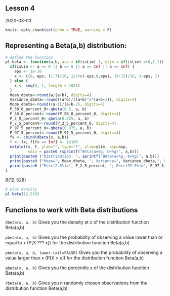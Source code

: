 ## Lesson 4

2020-03-03

```r
knitr::opts_chunk$set(echo = TRUE, warning = F)
```


## Representing a Beta(a,b) distribution:
```r
# define the function
pl.beta <- function(a,b, asp = if(isLim) 1, ylim = if(isLim) c(0,1.1)) {
  if(isLim <- a == 0 || b == 0 || a == Inf || b == Inf) {
    eps <- 1e-10
    x <- c(0, eps, (1:7)/16, 1/2+c(-eps,0,eps), (9:15)/16, 1-eps, 1)
  } else {
    x <- seq(0, 1, length = 1025)
  }
  Mean_dbeta<-round(a/(a+b), digits=4)
  Variance_dbeta<-round((a*b)/((a+b)^2*(a+b+1)), digits=4)
  Mode_dbeta<-round((a-1)/(a+b-2), digits=4)
  P_50_0_percent_0<-qbeta(0.5, a, b)
  P_50_0_percent<-round(P_50_0_percent_0, digits=4)
  P_2_5_percent_0<-qbeta(0.025, a, b)
  P_2_5_percent<-round(P_2_5_percent_0, digits=4)
  P_97_5_percent_0<-qbeta(0.975, a, b)
  P_97_5_percent<-round(P_97_5_percent_0, digits=4)
  fx <- cbind(dbeta(x, a,b))
  f <- fx; f[fx == Inf] <- 1e100
  matplot(x, f, ylab="", type="l", ylim=ylim, asp=asp,
          main = paste0 (sprintf("Beta(a=%g, b=%g)", a,b)))
  print(paste0 ("Distribution: ", sprintf("Beta(a=%g, b=%g)", a,b)))
  print(paste0 ("Mean=", Mean_dbeta, "; Variance=", Variance_dbeta,"; Median=", P_50_0_percent, "; Mode=", Mode_dbeta))
  print(paste0 ("Perc(2.5%)=", P_2_5_percent, "; Perc(97.5%)=", P_97_5_percent))
}
```

$B(12,528)$

```r
# plot density
pl.beta(12,528)
```

## Functions to work with Beta distributions
`dbeta(x, a, b)`  Gives you the density at x of the distribution function Beta(a,b)

`pbeta(x, a, b)`  Gives you the probability of observing a value lower than or equal to x (P[X ??? x]) for the distribution function Beta(a,b)

`pbeta(x, a, b, lower.tail=FALSE)`  Gives you the probability of observing a value larger than x (P[X > x]) for the distribution function Beta(a,b)

`qbeta(x, a, b)` Gives you the percentile x of the distribution function Beta(a,b)

`rbeta(n, a, b)` Gives you n randomly chosen observations from the distribution function Beta(a,b)

